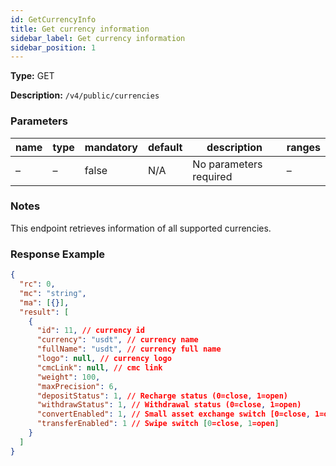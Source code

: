 ```yaml
---
id: GetCurrencyInfo
title: Get currency information
sidebar_label: Get currency information
sidebar_position: 1
---
```


**Type:** GET

**Description:** `/v4/public/currencies`

### Parameters

| name | type | mandatory | default | description            | ranges |
| ---- | ---- | --------- | ------- | ---------------------- | ------ |
| –    | –    | false     | N/A     | No parameters required | –      |

### Notes

This endpoint retrieves information of all supported currencies.

### Response Example

```json title="Response"
{
  "rc": 0,
  "mc": "string",
  "ma": [{}],
  "result": [
    {
      "id": 11, // currency id
      "currency": "usdt", // currency name
      "fullName": "usdt", // currency full name
      "logo": null, // currency logo
      "cmcLink": null, // cmc link
      "weight": 100,
      "maxPrecision": 6,
      "depositStatus": 1, // Recharge status (0=close, 1=open)
      "withdrawStatus": 1, // Withdrawal status (0=close, 1=open)
      "convertEnabled": 1, // Small asset exchange switch [0=close, 1=open]
      "transferEnabled": 1 // Swipe switch [0=close, 1=open]
    }
  ]
}
```
